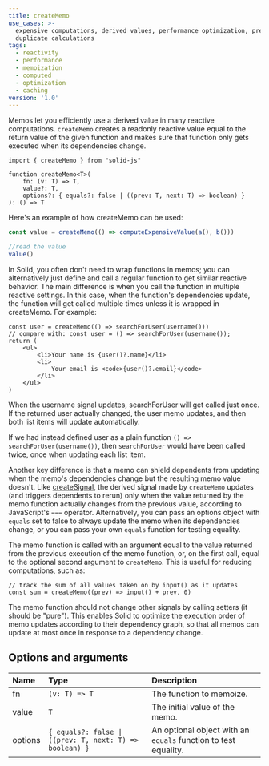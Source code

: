 ```yaml
---
title: createMemo
use_cases: >-
  expensive computations, derived values, performance optimization, preventing
  duplicate calculations
tags:
  - reactivity
  - performance
  - memoization
  - computed
  - optimization
  - caching
version: '1.0'
---
```


Memos let you efficiently use a derived value in many reactive computations. 
`createMemo` creates a readonly reactive value equal to the return value of the given function and makes sure that function only gets executed when its dependencies change.

```tsx
import { createMemo } from "solid-js"

function createMemo<T>(
	fn: (v: T) => T,
	value?: T,
	options?: { equals?: false | ((prev: T, next: T) => boolean) }
): () => T

```

Here's an example of how createMemo can be used:

```ts
const value = createMemo(() => computeExpensiveValue(a(), b()))

//read the value
value()
```

In Solid, you often don't need to wrap functions in memos; you can alternatively just define and call a regular function to get similar reactive behavior. 
The main difference is when you call the function in multiple reactive settings. 
In this case, when the function's dependencies update, the function will get called multiple times unless it is wrapped in createMemo. 
For example:

```tsx
const user = createMemo(() => searchForUser(username()))
// compare with: const user = () => searchForUser(username());
return (
	<ul>
		<li>Your name is {user()?.name}</li>
		<li>
			Your email is <code>{user()?.email}</code>
		</li>
	</ul>
)
```

When the username signal updates, searchForUser will get called just once. 
If the returned user actually changed, the user memo updates, and then both list items will update automatically.

If we had instead defined user as a plain function `() => searchForUser(username())`, then `searchForUser` would have been called twice, once when updating each list item.

Another key difference is that a memo can shield dependents from updating when the memo's dependencies change but the resulting memo value doesn't. 
Like [createSignal](/reference/basic-reactivity/create-signal), the derived signal made by `createMemo` updates (and triggers dependents to rerun) only when the value returned by the memo function actually changes from the previous value, according to JavaScript's `===` operator. 
Alternatively, you can pass an options object with `equals` set to false to always update the memo when its dependencies change, or you can pass your own `equals` function for testing equality.

The memo function is called with an argument equal to the value returned from the previous execution of the memo function, or, on the first call, equal to the optional second argument to `createMemo`. 
This is useful for reducing computations, such as:

```tsx
// track the sum of all values taken on by input() as it updates
const sum = createMemo((prev) => input() + prev, 0)
```

The memo function should not change other signals by calling setters (it should be "pure"). 
This enables Solid to optimize the execution order of memo updates according to their dependency graph, so that all memos can update at most once in response to a dependency change.

## Options and arguments

| Name    | Type                                                    | Description                                                    |
| :------ | :------------------------------------------------------ | :------------------------------------------------------------- |
| fn      | `(v: T) => T`                                           | The function to memoize.                                       |
| value   | `T`                                                     | The initial value of the memo.                                 |
| options | `{ equals?: false \| ((prev: T, next: T) => boolean) }` | An optional object with an `equals` function to test equality. |
